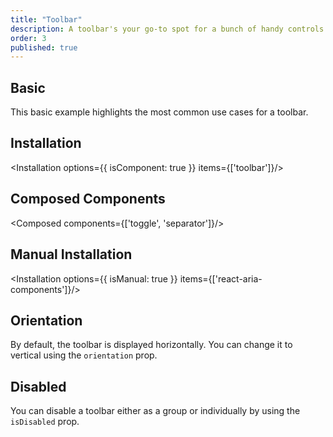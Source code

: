 ```yaml
---
title: "Toolbar"
description: A toolbar's your go-to spot for a bunch of handy controls like buttons, dropdowns, and checkboxes. Navigate through 'em using your arrow keys smooth and simple!
order: 3
published: true
---
```



## Basic
This basic example highlights the most common use cases for a toolbar.
<How isCenter={false} toUse="controls/toolbar-demo" />

## Installation
<Installation options={{ isComponent: true }} items={['toolbar']}/>

## Composed Components
<Composed components={['toggle', 'separator']}/>

## Manual Installation
<Installation options={{ isManual: true }} items={['react-aria-components']}/>

<SourceCode toShow='toolbar'/>

## Orientation
By default, the toolbar is displayed horizontally. You can change it to vertical using the `orientation` prop.
<How isCenter={false} toUse="controls/toolbar-orientation-demo" />

## Disabled
You can disable a toolbar either as a group or individually by using the `isDisabled` prop.
<How isCenter={false} toUse="controls/toolbar-disabled-demo" />
